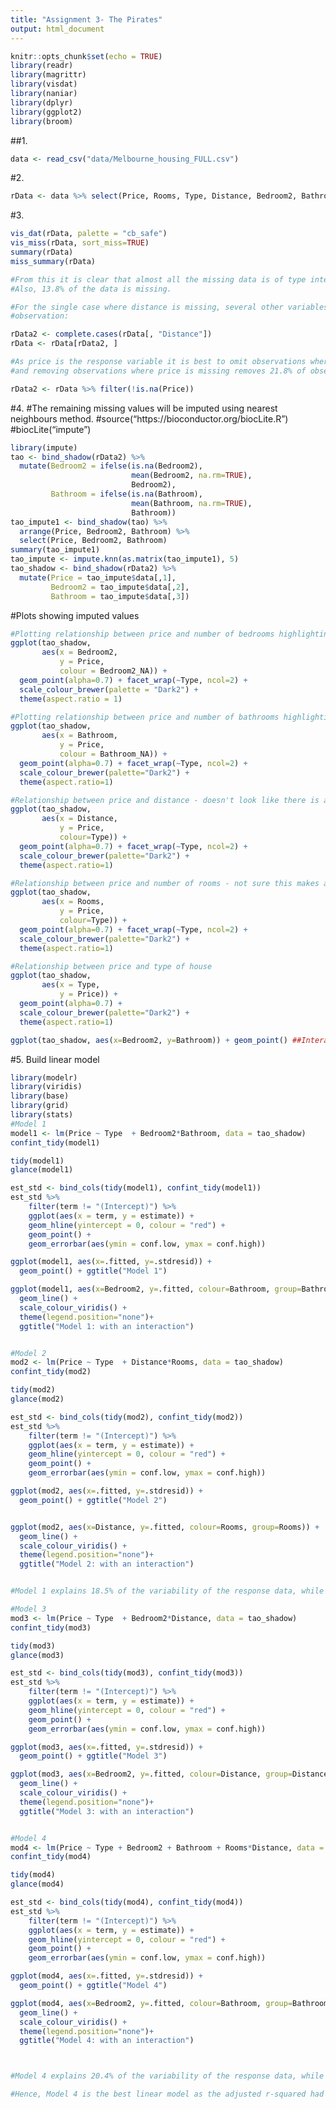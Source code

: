 ```yaml
---
title: "Assignment 3- The Pirates"
output: html_document
---
```


```r
knitr::opts_chunk$set(echo = TRUE)
library(readr)
library(magrittr)
library(visdat)
library(naniar)
library(dplyr)
library(ggplot2)
library(broom)
```
##1.

```r
data <- read_csv("data/Melbourne_housing_FULL.csv")
```

#2.
```r
rData <- data %>% select(Price, Rooms, Type, Distance, Bedroom2, Bathroom)
```

#3.
```r
vis_dat(rData, palette = "cb_safe")
vis_miss(rData, sort_miss=TRUE)
summary(rData)
miss_summary(rData)

#From this it is clear that almost all the missing data is of type integer and it is in price, bedroom and bathroom.
#Also, 13.8% of the data is missing.

#For the single case where distance is missing, several other variables are also missing. In this case it is best to remove the
#observation:

rData2 <- complete.cases(rData[, "Distance"])
rData <- rData[rData2, ]

#As price is the response variable it is best to omit observations where it is missing. Note that 40.3% of observations contain at least one missing value,
#and removing observations where price is missing removes 21.8% of observations.

rData2 <- rData %>% filter(!is.na(Price))
```

#4.
#The remaining missing values will be imputed using nearest neighbours method.
#source("https://bioconductor.org/biocLite.R")
#biocLite("impute")
```r
library(impute)
tao <- bind_shadow(rData2) %>%
  mutate(Bedroom2 = ifelse(is.na(Bedroom2), 
                           mean(Bedroom2, na.rm=TRUE),
                           Bedroom2),
         Bathroom = ifelse(is.na(Bathroom), 
                           mean(Bathroom, na.rm=TRUE),
                           Bathroom))
tao_impute1 <- bind_shadow(tao) %>%
  arrange(Price, Bedroom2, Bathroom) %>%
  select(Price, Bedroom2, Bathroom) 
summary(tao_impute1)
tao_impute <- impute.knn(as.matrix(tao_impute1), 5)
tao_shadow <- bind_shadow(rData2) %>%
  mutate(Price = tao_impute$data[,1],
         Bedroom2 = tao_impute$data[,2],
         Bathroom = tao_impute$data[,3])
```


#Plots showing imputed values
```r
#Plotting relationship between price and number of bedrooms highlighting imputed values
ggplot(tao_shadow,
       aes(x = Bedroom2,
           y = Price, 
           colour = Bedroom2_NA)) +
  geom_point(alpha=0.7) + facet_wrap(~Type, ncol=2) +
  scale_colour_brewer(palette = "Dark2") +
  theme(aspect.ratio = 1)

#Plotting relationship between price and number of bathrooms highlighting imputed values
ggplot(tao_shadow,
       aes(x = Bathroom,
           y = Price,
           colour = Bathroom_NA)) +
  geom_point(alpha=0.7) + facet_wrap(~Type, ncol=2) + 
  scale_colour_brewer(palette="Dark2") +
  theme(aspect.ratio=1)

#Relationship between price and distance - doesn't look like there is a relationship 
ggplot(tao_shadow,
       aes(x = Distance,
           y = Price,
           colour=Type)) +
  geom_point(alpha=0.7) + facet_wrap(~Type, ncol=2) + 
  scale_colour_brewer(palette="Dark2") +
  theme(aspect.ratio=1)

#Relationship between price and number of rooms - not sure this makes a lot of sense, I'd assume more rooms would result in bigger price
ggplot(tao_shadow,
       aes(x = Rooms,
           y = Price,
           colour=Type)) +
  geom_point(alpha=0.7) + facet_wrap(~Type, ncol=2) + 
  scale_colour_brewer(palette="Dark2") +
  theme(aspect.ratio=1)

#Relationship between price and type of house
ggplot(tao_shadow,
       aes(x = Type,
           y = Price)) +
  geom_point(alpha=0.7) + 
  scale_colour_brewer(palette="Dark2") +
  theme(aspect.ratio=1)

ggplot(tao_shadow, aes(x=Bedroom2, y=Bathroom)) + geom_point() ##Interaction between bedroom and bathroom??
```

#5. Build linear model
```r
library(modelr)
library(viridis)
library(base)
library(grid)
library(stats)
#Model 1
model1 <- lm(Price ~ Type  + Bedroom2*Bathroom, data = tao_shadow)
confint_tidy(model1)

tidy(model1)
glance(model1)

est_std <- bind_cols(tidy(model1), confint_tidy(model1))
est_std %>% 
    filter(term != "(Intercept)") %>% 
    ggplot(aes(x = term, y = estimate)) +
    geom_hline(yintercept = 0, colour = "red") +
    geom_point() +
    geom_errorbar(aes(ymin = conf.low, ymax = conf.high))

ggplot(model1, aes(x=.fitted, y=.stdresid)) +
  geom_point() + ggtitle("Model 1")

ggplot(model1, aes(x=Bedroom2, y=.fitted, colour=Bathroom, group=Bathroom)) +
  geom_line() +  
  scale_colour_viridis() + 
  theme(legend.position="none")+
  ggtitle("Model 1: with an interaction")


#Model 2
mod2 <- lm(Price ~ Type  + Distance*Rooms, data = tao_shadow)
confint_tidy(mod2)

tidy(mod2)
glance(mod2)

est_std <- bind_cols(tidy(mod2), confint_tidy(mod2))
est_std %>% 
    filter(term != "(Intercept)") %>% 
    ggplot(aes(x = term, y = estimate)) +
    geom_hline(yintercept = 0, colour = "red") +
    geom_point() +
    geom_errorbar(aes(ymin = conf.low, ymax = conf.high))

ggplot(mod2, aes(x=.fitted, y=.stdresid)) +
  geom_point() + ggtitle("Model 2")


ggplot(mod2, aes(x=Distance, y=.fitted, colour=Rooms, group=Rooms)) +
  geom_line() +  
  scale_colour_viridis() + 
  theme(legend.position="none")+
  ggtitle("Model 2: with an interaction")


#Model 1 explains 18.5% of the variability of the response data, while model 2 only explains 3.2%. The BIC indicates how well the model fits, and in this case, model 1 is slightly better than model 2, as the BIC for model 1 is lower. The deviance of model 1 also shows that it is lower than model 2, indicating model 1 is better. However, this does not indicate that model 1 is a good predictive as the adjusted r-squared value is very low.
```

```r
#Model 3
mod3 <- lm(Price ~ Type  + Bedroom2*Distance, data = tao_shadow)
confint_tidy(mod3)

tidy(mod3)
glance(mod3)

est_std <- bind_cols(tidy(mod3), confint_tidy(mod3))
est_std %>% 
    filter(term != "(Intercept)") %>% 
    ggplot(aes(x = term, y = estimate)) +
    geom_hline(yintercept = 0, colour = "red") +
    geom_point() +
    geom_errorbar(aes(ymin = conf.low, ymax = conf.high))

ggplot(mod3, aes(x=.fitted, y=.stdresid)) +
  geom_point() + ggtitle("Model 3")

ggplot(mod3, aes(x=Bedroom2, y=.fitted, colour=Distance, group=Distance)) +
  geom_line() +  
  scale_colour_viridis() + 
  theme(legend.position="none")+
  ggtitle("Model 3: with an interaction")


#Model 4 
mod4 <- lm(Price ~ Type + Bedroom2 + Bathroom + Rooms*Distance, data = tao_shadow)
confint_tidy(mod4)

tidy(mod4)
glance(mod4)

est_std <- bind_cols(tidy(mod4), confint_tidy(mod4))
est_std %>% 
    filter(term != "(Intercept)") %>% 
    ggplot(aes(x = term, y = estimate)) +
    geom_hline(yintercept = 0, colour = "red") +
    geom_point() +
    geom_errorbar(aes(ymin = conf.low, ymax = conf.high))

ggplot(mod4, aes(x=.fitted, y=.stdresid)) +
  geom_point() + ggtitle("Model 4")

ggplot(mod4, aes(x=Bedroom2, y=.fitted, colour=Bathroom, group=Bathroom)) +
  geom_line() +  
  scale_colour_viridis() + 
  theme(legend.position="none")+
  ggtitle("Model 4: with an interaction")



#Model 4 explains 20.4% of the variability of the response data, while model 3 only explains 16.8%. The BIC indicates how well the model fits, and in this case, model 4 is slightly better than model 3, as the BIC for model 4 is lower. The deviance of model 4 also shows that it is lower than model 3, indicating model 4 is better. However, this does not indicate that model 4 is a good predictive as the adjusted r-squared value is very low, meaning that the model has a low predictive power.

#Hence, Model 4 is the best linear model as the adjusted r-squared had the highest value and the best goodness of fit.
```




